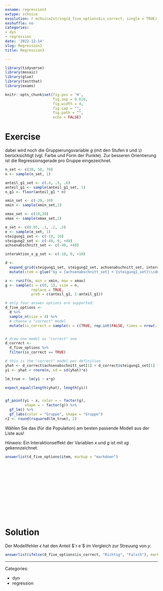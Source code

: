 ```yaml
---
exname: regression3
extype: schoice
exsolution: r mchoice2string(d_five_options$is_correct, single = TRUE)
exshuffle: no
categories:
- dyn
- regression
date: '2022-12-14'
slug: Regression3
title: Regression3

---
```



<!-- based on Karsten Luebke et al. -->



```r

library(tidyverse)
library(mosaic)
library(glue)
library(testthat)
library(exams)
```


```r
knitr::opts_chunk$set(fig.pos = 'H',
                      fig.asp = 0.618,
                      fig.width = 4,
                      fig.cap = "", 
                      fig.path = "",
                      echo = FALSE)
```





# Exercise

dabei wird noch die Gruppierungsvariable $g$ (mit den Stufen `0` und `1`) berücksichtigt 
(vgl. Farbe und Form der Punkte). 
Zur besseren Orientierung ist die Regressionsgerade pro Gruppe eingezeichnet.

```r


n_set <- c(30, 50, 70)
n <- sample(n_set, 1)

anteil_g1_set <- c(.4, .5, .6)
anteil_g1 <- sample(anteil_g1_set, 1)
n_g1 <- floor(anteil_g1 * n)

xmin_set <- c(-20,-10)
xmin <- sample(xmin_set,1)

xmax_set <- c(10,20)
xmax <- sample(xmax_set,1)

e_set <- c(0.05, .1, .2, .3)
e <- sample(e_set, 1)
steigung1_set <- c(-10, 10)
steigung2_set <- c(-40, 0, +40)
achsenabschnitt_set <- c(-40, +40)

interaktion_x_g_set <- c(-10, 0, +10)

```



```r

d <- 
  expand_grid(steigung1_set, steigung2_set, achsenabschnitt_set, interaktion_x_g_set) %>% 
  mutate(item = glue("$y = {achsenabschnitt_set} + {steigung1_set}\\cdot x + {steigung2_set} \\cdot g + {interaktion_x_g_set} \\cdot xg + \\epsilon$")) 


```

```r
x <- runif(n, min = xmin, max = xmax)
g <- sample(x = c(0, 1), size = n,
            replace = TRUE,
            prob = c(anteil_g1, 1-anteil_g1))

# only four answer options are supported:
d_five_options <-
  d %>% 
  sample_n(size = 4) %>% 
  # choose a "correct" model
  mutate(is_correct = sample(x = c(TRUE, rep.int(FALSE, times = nrow(.)-1))))


# draw one model as "correct" one
d_correct <- 
  d_five_options %>% 
  filter(is_correct == TRUE)

# this is the "correct" model per definition
yhat <- d_correct$achsenabschnitt_set[1] + d_correct$steigung1_set[1] * x + d_correct$steigung2_set[1] * g + d_correct$interaktion_x_g_set[1] * x*g
yi <- yhat + rnorm(n, sd = sd(yhat)*e)

lm_true <- lm(yi ~ x*g)

expect_equal(length(yhat), length(yi))


gf_point(yi ~ x, color = ~ factor(g), 
         shape = ~ factor(g)) %>% 
  gf_lm() %>% 
  gf_labs(color = "Gruppe", shape = "Gruppe")
r2 <- round(rsquared(lm_true), 2)

```

Wählen Sie das (für die Population) am besten passende Modell aus der Liste aus!

*Hinweis*: Ein Interaktionseffekt der Variablen $x$ und $g$ 
ist mit $xg$ gekennzeichnet.


```r
answerlist(d_five_options$item, markup = "markdown")
```



</br>
</br>
</br>
</br>
</br>
</br>
</br>
</br>
</br>
</br>

# Solution

Der Modellfehler $\epsilon$ hat den Anteil $`r e`$ im Vergleich zur Streuung von $y$.



```r
answerlist(ifelse(d_five_options$is_correct, "Richtig", "Falsch"), markup = "markdown")
```






---

Categories: 

- dyn
- regression

